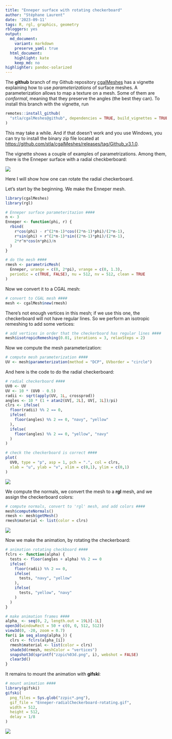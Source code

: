 ```yaml
---
title: "Enneper surface with rotating checkerboard"
author: "Stéphane Laurent"
date: '2023-09-11'
tags: R, rgl, graphics, geometry
rbloggers: yes
output:
  md_document:
    variant: markdown
    preserve_yaml: true
  html_document:
    highlight: kate
    keep_md: no
highlighter: pandoc-solarized
---
```


The **github** branch of my Github repository 
[cgalMeshes](https://github.com/stla/cgalMeshes) has a vignette 
explaining how to use *parameterizations* of surface meshes. A 
parameterization allows to map a texture on a mesh. Some of them are 
*conformal*, meaning that they preserve the angles (the best they can). 
To install this branch with the vignette, run

```r
remotes::install_github(
  "stla/cgalMeshes@github", dependencies = TRUE, build_vignettes = TRUE
)
```

This may take a while. And if that doesn't work and you use Windows, you can 
try to install the binary zip file located at
<https://github.com/stla/cgalMeshes/releases/tag/Github_v3.1.0>. 

The vignette shows a couple of examples of parametrizations. Among them, 
there is the Enneper surface with a radial checkberboard:

![](./figures/Enneper_checkerboard.png)

Here I will show how one can rotate the radial checkerboard.

Let's start by the beginning. We make the Enneper mesh.

```r
library(cgalMeshes)
library(rgl)

# Enneper surface parameteritazion ####
n <- 3
Enneper <- function(phi, r) {
  rbind(
    r*cos(phi) - r^(2*n-1)*cos((2*n-1)*phi)/(2*n-1),
    r*sin(phi) + r^(2*n-1)*sin((2*n-1)*phi)/(2*n-1),
    2*r^n*cos(n*phi)/n
  )
}

# do the mesh ####
rmesh <- parametricMesh(
  Enneper, urange = c(0, 2*pi), vrange = c(0, 1.3),
  periodic = c(TRUE, FALSE), nu = 512, nv = 512, clean = TRUE
)
```

Now we convert it to a CGAL mesh:

```r
# convert to CGAL mesh ####
mesh <- cgalMesh$new(rmesh)
```

There's not enough vertices in this mesh; if we use this one, the checkerboard 
will not have regular lines. So we perform an isotropic remeshing to add some 
vertices:

```r
# add vertices in order that the checkerboard has regular lines ####
mesh$isotropicRemeshing(0.01, iterations = 3, relaxSteps = 2)
```

Now we compute the mesh parameterization:

```r
# compute mesh parameterization ####
UV <- mesh$parameterization(method = "DCP", UVborder = "circle")
```

And here is the code to do the radial checkerboard:

```r
# radial checkerboard ####
UV0 <- UV
UV <- 10 * (UV0 - 0.5)
radii <- sqrt(apply(UV, 1L, crossprod))
angles <- 10 * (1 + atan2(UV[, 2L], UV[, 1L])/pi)
clrs <- ifelse(
  floor(radii) %% 2 == 0,
  ifelse(
    floor(angles) %% 2 == 0, "navy", "yellow"
  ),
  ifelse(
    floor(angles) %% 2 == 0, "yellow", "navy"
  )
)

# check the checkerboard is correct ####
plot(
  UV0, type = "p", asp = 1, pch = ".", col = clrs, 
  xlab = "u", ylab = "v", xlim = c(0,1), ylim = c(0,1)
)
```

![](./figures/Enneper_checkerboard_flat.png)

We compute the normals, we convert the mesh to a **rgl** mesh, and we 
assign the checkerboard colors:

```r
# compute normals, convert to 'rgl' mesh, and add colors ####
mesh$computeNormals()
rmesh <- mesh$getMesh()
rmesh$material <- list(color = clrs)
```

![](./figures/Enneper_checkerboard.png)


Now we make the animation, by rotating the checkerboard:

```r
# animation rotating checkboard ####
fclrs <- function(alpha) {
  tests <- floor(angles + alpha) %% 2 == 0
  ifelse(
    floor(radii) %% 2 == 0,
    ifelse(
      tests, "navy", "yellow"
    ),
    ifelse(
      tests, "yellow", "navy"
    )
  )
}

# make animation frames ####
alpha_ <- seq(0, 2, length.out = 19L)[-1L]
open3d(windowRect = 50 + c(0, 0, 512, 512))
view3d(0, -20, zoom = 0.7)
for(i in seq_along(alpha_)) {
  clrs <- fclrs(alpha_[i])
  rmesh$material <- list(color = clrs)
  shade3d(rmesh, meshColor = "vertices")
  snapshot3d(sprintf("zzpic%03d.png", i), webshot = FALSE)
  clear3d()
}
```

It remains to mount the animation with **gifski**:

```r
# mount animation ####
library(gifski)
gifski(
  png_files = Sys.glob("zzpic*.png"),
  gif_file = "Enneper-radialCheckerboard-rotating.gif",
  width = 512,
  height = 512,
  delay = 1/8
)
``` 

![](./figures/Enneper-radialCheckerboard-rotating.gif)
